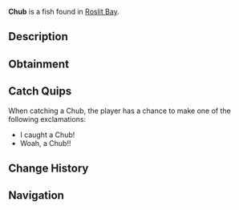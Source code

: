 {{FishInfobox
|image          = Chub.png
|rarity         = Common
|sea            = First Sea
|location       = [[Roslit Bay]]
|sublocation    = Freshwater
|sources        = Common Crate, Fishing Rod
|radar_location = 
|xp             = 40
|weather        = 
|time           = Day
|season         = Spring, Summer
|bait           = Seaweed
|base_weight    = 3
|base_value     = 40
|weight_range   = 2
|base_chance    = 100
|base_resil     = 80
}}
'''Chub''' is a {{Rarity|Common}} fish found in [[Roslit Bay]].

== Description ==
{{Description|The Chub is a hardy and adaptable freshwater fish, typically found in Roslit Pond. The Chub is an easy catch for novice anglers and is thankfully a common catch.|Bestiary Entry}}

== Obtainment ==
{{Description|commonly caught in Roslit Pond.|Bestiary Hint}}
{{Fish Availability|
Roslit Bay/Freshwater Pond
|top_rods      = 
Onirifalx\453716.32\0;
Krampus's Rod\411133.69\46457.77;
Magma Rod\398201.86\44803.84;
Leviathan's Fang Rod\392898.13\0;
Great Rod of Oscar\382571.43\27903.94;
Nocturnal Rod\193850.78\180692.3;
Frog Rod\296505.81\76885.22;
Riptide Rod\295223.48\76428.95;
Blazebringer Rod\328601.77\70617.88;
Azure Of Lagoon\360206.75\70170.42;
Free Spirit Rod\371743.09\28260.85;
Astralhook Rod\371002.91\0;
Ethereal Prism Rod\370163.74\0;
No-Life Rod\366433.3\66133.56;
Seraphic Rod\365556.84\32187.13;
Trident Rod\358305.55\22648.94;
Challenger's Rod\354194.48\66827.56;
Rod Of The Forgotten Fang\343535.22\29391.37;
Rod Of The Depths\312671.24\26732.21;
Zeus Rod\309960.6\66598.86;
Verdant Shear Rod\306814.3\55724.13;
Rod Of The Exalted One\306696.68\0;
Depthseeker Rod\281048.53\49753.45;
Volcanic Rod\258444.53\52295.82;
Training Rod\257628.97\28970.35;
Avalanche Rod\256077.75\43623.55;
Steady Rod\129195.82\14813.3
|recommended   = Ethereal Prism Rod
}}

== Catch Quips ==
When catching a Chub, the player has a chance to make one of the following exclamations:
* I caught a Chub!
* Woah, a Chub!!

== Change History ==
{{Change History|{{subst:Current Version}}}}

== Navigation ==
{{Fish Navbox|Roslit Bay}}